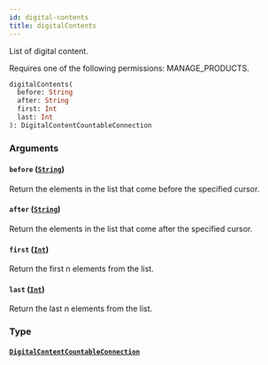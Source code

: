 ```yaml
---
id: digital-contents
title: digitalContents
---
```


List of digital content.

Requires one of the following permissions: MANAGE_PRODUCTS.

```graphql
digitalContents(
  before: String
  after: String
  first: Int
  last: Int
): DigitalContentCountableConnection
```

### Arguments

#### `before` ([`String`](../../../developer/api-reference/scalars/string))

Return the elements in the list that come before the specified cursor.

#### `after` ([`String`](../../../developer/api-reference/scalars/string))

Return the elements in the list that come after the specified cursor.

#### `first` ([`Int`](../../../developer/api-reference/scalars/int))

Return the first n elements from the list.

#### `last` ([`Int`](../../../developer/api-reference/scalars/int))

Return the last n elements from the list.

### Type

#### [`DigitalContentCountableConnection`](../../../developer/api-reference/objects/digital-content-countable-connection)
